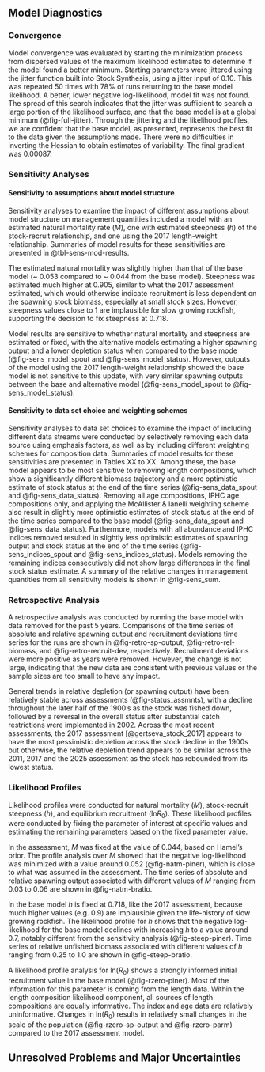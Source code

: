 ## Model Diagnostics

### Convergence

Model convergence was evaluated by starting the minimization process from dispersed values of the maximum likelihood estimates to determine if the model found a better minimum. Starting parameters were jittered using the jitter function built into Stock Synthesis, using a jitter input of 0.10. This was repeated 50 times with 78% of runs returning to the base model likelihood. A better, lower negative log-likelihood, model fit was not found. The spread of this search indicates that the jitter was sufficient to search a large portion of the likelihood surface, and that the base model is at a global minimum (@fig-full-jitter). Through the jittering and the likelihood profiles, we are confident that the base model, as presented, represents the best fit to the data given the assumptions made. There were no difficulties in inverting the Hessian to obtain estimates of variability. The final gradient was 0.00087.

### Sensitivity Analyses

#### Sensitivity to assumptions about model structure

Sensitivity analyses to examine the impact of different assumptions about model structure on management quantities included a model with an estimated natural mortality rate ($M$), one with estimated steepness ($h$) of the stock-recruit relationship, and one using the 2017 length-weight relationship. Summaries of model results for these sensitivities are presented in @tbl-sens-mod-results. 

The estimated natural mortality was slightly higher than that of the base model (~ 0.053 compared to ~ 0.044 from the base model). Steepness was estimated much higher at 0.905, similar to what the 2017 assessment estimated, which would otherwise indicate recruitment is less dependent on the spawning stock biomass, especially at small stock sizes. However, steepness values close to 1 are implausible for slow growing rockfish, supporting the decision to fix steepness at 0.718. 

Model results are sensitive to whether natural mortality and steepness are estimated or fixed, with the alternative models estimating a higher spawning output and a lower depletion status when compared to the base mode (@fig-sens_model_spout and @fig-sens_model_status). However, outputs of the model using the 2017 length-weight relationship showed the base model is not sensitive to this update, with very similar spawning outputs between the base and alternative model (@fig-sens_model_spout to @fig-sens_model_status).   

#### Sensitivity to data set choice and weighting schemes

Sensitivity analyses to data set choices to examine the impact of including different data streams were conducted by selectively removing each data source using emphasis factors, as well as by including different weighting schemes for composition data. Summaries of model results for these sensitivities are presented in Tables XX to XX. Among these, the base model appears to be most sensitive to removing length compositions, which show a significantly different biomass trajectory and a more optimistic estimate of stock status at the end of the time series (@fig-sens_data_spout and @fig-sens_data_status). Removing all age compositions, IPHC age compositions only, and applying the McAllister & Ianelli weighting scheme also result in slightly more optimistic estimates of stock status at the end of the time series compared to the base model (@fig-sens_data_spout and @fig-sens_data_status). Furthermore, models with all abundance and IPHC indices removed resulted in slightly less optimistic estimates of spawning output and stock status at the end of the time series (@fig-sens_indices_spout and @fig-sens_indices_status). Models removing the remaining indices consecutively did not show large differences in the final stock status estimate. A summary of the relative changes in management quantities from all sensitivity models is shown in @fig-sens_sum.
 
### Retrospective Analysis

A retrospective analysis was conducted by running the base model with data removed for the past 5 years. Comparisons of the time series of absolute and relative spawning output
and recruitment deviations time series for the runs are shown in @fig-retro-sp-output, @fig-retro-rel-biomass, and @fig-retro-recruit-dev, respectively. Recruitment deviations were more positive as years were removed. However, the change is not large, indicating that the new data are consistent with previous values or the sample sizes are too small to have any impact.
 
General trends in relative depletion (or spawning output) have been relatively stable across assessments (@fig-status_assmnts), with a decline throughout the later half of the 1900’s as the stock was fished down, followed by a reversal in the overall status after substantial catch restrictions were implemented in 2002. Across the most recent assessments, the 2017 assessment [@gertseva_stock_2017] appears to have the most pessimistic depletion across the stock decline in the 1900s but otherwise, the relative depletion trend appears to be similar across the 2011, 2017 and the 2025 assessment as the stock has rebounded from its lowest status. 

### Likelihood Profiles

Likelihood profiles were conducted for natural mortality ($M$), stock-recruit steepness ($h$), and equilibrium recruitment (ln$R$~0~). These likelihood profiles were conducted by fixing the parameter of interest at specific values and estimating the remaining parameters based on the fixed parameter value.

In the assessment, $M$ was fixed at the value of 0.044, based on Hamel’s prior. The profile analysis over $M$ showed that the negative log-likelihood was minimized with a value around 0.052 (@fig-natm-piner), which is close to what was assumed in the assessment. The time series of absolute and relative spawning output associated with different values of $M$ ranging from 0.03 to 0.06 are shown in @fig-natm-bratio.

In the base model $h$ is fixed at 0.718, like the 2017 assessment, because much higher values (e.g. 0.9) are implausible given the life-history of slow growing rockfish. The likelihood profile for $h$ shows that the negative log-likelihood for the base model declines with increasing $h$ to a value around 0.7, notably different from the sensitivity analysis (@fig-steep-piner). Time series of relative unfished biomass associated with different values of $h$ ranging from 0.25 to 1.0 are shown in @fig-steep-bratio.

A likelihood profile analysis for ln($R$~0~) shows a strongly informed initial recruitment value in the base model (@fig-rzero-piner). Most of the information for this parameter is coming from the length data. Within the length composition likelihood component, all sources of length compositions are equally informative. The index and age data are relatively uninformative. Changes in ln($R$~0~) results in relatively small changes in the scale of the population (@fig-rzero-sp-output and @fig-rzero-parm) compared to the 2017 assessment model. 

## Unresolved Problems and Major Uncertainties
